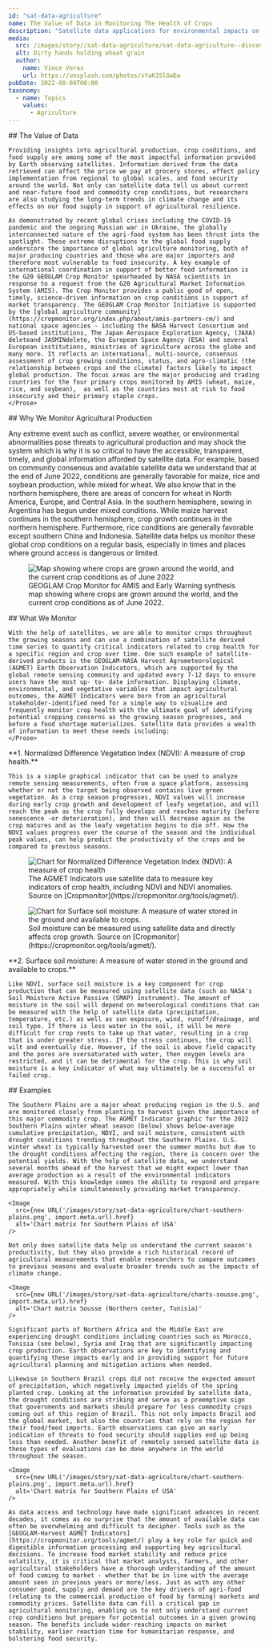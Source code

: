 ```yaml
---
id: "sat-data-agriculture"
name: The Value of Data in Monitoring The Health of Crops
description: "Satellite data applications for environmental impacts on world crop (cereal) supply and demand"
media:
  src: /images/story//sat-data-agriculture/sat-data-agriculture--discovery-cover.jpg
  alt: Dirty hands holding wheat grain
  author:
    name: Vince Veras
    url: https://unsplash.com/photos/sYaK3SlGwEw
pubDate: 2022-08-08T00:00
taxonomy:
  - name: Topics
    values:
      - Agriculture
---
```


<Block>
  <Prose>
    ## The Value of Data
    
    Providing insights into agricultural production, crop conditions, and food supply are among some of the most impactful information provided by Earth observing satellites. Information derived from the data retrieved can affect the price we pay at grocery stores, effect policy implementation from regional to global scales, and food security around the world. Not only can satellite data tell us about current and near-future food and commodity crop conditions, but researchers are also studying the long-term trends in climate change and its effects on our food supply in support of agricultural resilience.

    As demonstrated by recent global crises including the COVID-19 pandemic and the ongoing Russian war in Ukraine, the globally interconnected nature of the agri-food system has been thrust into the spotlight. These extreme disruptions to the global food supply underscore the importance of global agriculture monitoring, both of major producing countries and those who are major importers and therefore most vulnerable to food insecurity. A key example of international coordination in support of better food information is the G20 GEOGLAM Crop Monitor spearheaded by NASA scientists in response to a request from the G20 Agricultural Market Information System (AMIS). The Crop Monitor provides a public good of open, timely, science-driven information on crop conditions in support of market transparency. The GEOGLAM Crop Monitor Initiative is supported by the [global agriculture community](https://cropmonitor.org/index.php/about/amis-partners-cm/) and national space agencies - including the NASA Harvest Consortium and US-based institutions, The Japan Aerospace Exploration Agency, (JAXA) deleteand JASMINdelete, the European Space Agency (ESA) and several European institutions, ministries of agriculture across the globe and many more. It reflects an international, multi-source, consensus assessment of crop growing conditions, status, and agro-climatic (the relationship between crops and the climate) factors likely to impact global production. The focus areas are the major producing and trading countries for the four primary crops monitored by AMIS (wheat, maize, rice, and soybean),  as well as the countries most at risk to food insecurity and their primary staple crops.
    </Prose>

</Block>

<Block>
  <Prose>
  ## Why We Monitor Agricultural Production

Any extreme event such as conflict, severe weather, or environmental abnormalities pose threats to agricultural production and may shock the system which is why it is so critical to have the accessible, transparent, timely, and global information afforded by satellite data. For example, based on community consensus and available satellite data we understand that at the end of June 2022, conditions are generally favorable for maize, rice and soybean production, while mixed for wheat. We also know that in the northern hemisphere, there are areas of concern for wheat in North America, Europe, and Central Asia. In the southern hemisphere, sowing in Argentina has begun under mixed conditions. While maize harvest continues in the southern hemisphere, crop growth continues in the northern hemisphere. Furthermore, rice conditions are generally favorable except southern China and Indonesia. Satellite data helps us monitor these global crop conditions on a regular basis, especially in times and places where ground access is dangerous or limited.

  </Prose>
  <Figure>
    <Image
      src={new URL('/images/story/sat-data-agriculture/crops-around-world.jpg', import.meta.url).href}
      alt='Map showing where crops are grown around the world, and the current crop conditions as of June 2022'
    />
    <Caption attrAuthor='GEOGLAM Crop Monitor' attrUrl='https://cropmonitor.org/'>
      GEOGLAM Crop Monitor for AMIS and Early Warning synthesis map showing where crops are grown around the world, and the current crop conditions as of June 2022.
    </Caption>
  </Figure>
</Block>

<Block>
  <Prose>
    ## What We Monitor

    With the help of satellites, we are able to monitor crops throughout the growing seasons and can use a combination of satellite derived time series to quantify critical indicators related to crop health for a specific region and crop over time. One such example of satellite-derived products is the GEOGLAM-NASA Harvest Agrometeorological (AGMET) Earth Observation Indicators, which are supported by the global remote sensing community and updated every 7-12 days to ensure users have the most up- to- date information. Displaying climate, environmental, and vegetative variables that impact agricultural outcomes, the AGMET Indicators were born from an agricultural stakeholder-identified need for a simple way to visualize and frequently monitor crop health with the ultimate goal of identifying potential cropping concerns as the growing season progresses, and before a food shortage materializes. Satellite data provides a wealth of information to meet these needs including:
    </Prose>

</Block>

<Block>
  <Prose>
    **1. Normalized Difference Vegetation Index (NDVI): A measure of crop health.**

    This is a simple graphical indicator that can be used to analyze remote sensing measurements, often from a space platform, assessing whether or not the target being observed contains live green vegetation. As a crop season progresses, NDVI values will increase during early crop growth and development of leafy vegetation, and will reach the peak as the crop fully develops and reaches maturity (before senescence -or deterioration), and then will decrease again as the crop matures and as the leafy vegetation begins to die off. How the NDVI values progress over the course of the season and the individual peak values, can help predict the productivity of the crops and be compared to previous seasons.

  </Prose>
  <Figure>
    <Image
      src={new URL('/images/story/sat-data-agriculture/chart-crop-health.jpg', import.meta.url).href}
      alt='Chart for Normalized Difference Vegetation Index (NDVI): A measure of crop health'
    />
    <Caption>
      The AGMET Indicators use satellite data to measure key indicators of crop health, including NDVI and NDVI anomalies. Source on [Cropmonitor](https://cropmonitor.org/tools/agmet/).
    </Caption>
  </Figure>
</Block>

<Block>
  <Figure>
    <Image
      src={new URL('/images/story/sat-data-agriculture/chart-soil-moisture.jpg', import.meta.url).href}
      alt='Chart for Surface soil moisture: A measure of water stored in the ground and available to crops.'
    />
    <Caption>
      Soil moisture can be measured using satellite data and directly affects crop growth. Source on [Cropmonitor](https://cropmonitor.org/tools/agmet/).
    </Caption>
  </Figure>
  <Prose>
    **2. Surface soil moisture: A measure of water stored in the ground and available to crops.**

    Like NDVI, surface soil moisture is a key component for crop production that can be measured using satellite data (such as NASA's Soil Moisture Active Passive (SMAP) instrument). The amount of moisture in the soil will depend on meteorological conditions that can be measured with the help of satellite data (precipitation, temperature, etc.) as well as sun exposure, wind, runoff/drainage, and soil type. If there is less water in the soil, it will be more difficult for crop roots to take up that water, resulting in a crop that is under greater stress. If the stress continues, the crop will wilt and eventually die. However, if the soil is above field capacity and the pores are oversaturated with water, then oxygen levels are restricted, and it can be detrimental for the crop. This is why soil moisture is a key indicator of what may ultimately be a successful or failed crop.

  </Prose>
</Block>

<Block>
  <Prose>
    ## Examples

    The Southern Plains are a major wheat producing region in the U.S. and are monitored closely from planting to harvest given the importance of this major commodity crop. The AGMET Indicator graphic for the 2022 Southern Plains winter wheat season (below) shows below-average cumulative precipitation, NDVI, and soil moisture, consistent with drought conditions trending throughout the Southern Plains. U.S. winter wheat is typically harvested over the summer months but due to the drought conditions affecting the region, there is concern over the potential yields. With the help of satellite data, we understand several months ahead of the harvest that we might expect lower than average production as a result of the environmental indicators measured. With this knowledge comes the ability to respond and prepare appropriately while simultaneously providing market transparency.

    <Image
      src={new URL('/images/story/sat-data-agriculture/chart-southern-plains.png', import.meta.url).href}
      alt='Chart matrix for Southern Plains of USA'
    />

    Not only does satellite data help us understand the current season's productivity, but they also provide a rich historical record of agricultural measurements that enable researchers to compare outcomes to previous seasons and evaluate broader trends such as the impacts of climate change.

    <Image
      src={new URL('/images/story/sat-data-agriculture/charts-sousse.png', import.meta.url).href}
      alt='Chart matrix Sousse (Northern center, Tunisia)'
    />

    Significant parts of Northern Africa and the Middle East are experiencing drought conditions including countries such as Morocco, Tunisia (see below), Syria and Iraq that are significantly impacting crop production. Earth observations are key to identifying and quantifying these impacts early and in providing support for future agricultural planning and mitigation actions when needed.

    Likewise in Southern Brazil crops did not receive the expected amount of precipitation, which negatively impacted yields of the spring planted crop. Looking at the information provided by satellite data, the drought conditions are striking and serve as a preemptive sign that governments and markets should prepare for less commodity crops coming out of this region of Brazil. This not only impacts Brazil and the global market, but also the countries that rely on the region for their food/feed imports. Earth observations can give an early indication of threats to food security should supplies end up being less than needed. Another benefit of remotely sensed satellite data is these types of evaluations can be done anywhere in the world throughout the season.

    <Image
      src={new URL('/images/story/sat-data-agriculture/chart-southern-plains.png', import.meta.url).href}
      alt='Chart matrix for Southern Plains of USA'
    />

    As data access and technology have made significant advances in recent decades, it comes as no surprise that the amount of available data can often be overwhelming and difficult to decipher. Tools such as the [GEOGLAM-Harvest AGMET Indicators](https://cropmonitor.org/tools/agmet/) play a key role for quick and digestible information processing and supporting key agricultural decisions. To increase food market stability and reduce price volatility, it is critical that market analysts, farmers, and other agricultural stakeholders have a thorough understanding of the amount of food coming to market - whether that be in line with the average amount seen in previous years or more/less. Just as with any other consumer good, supply and demand are the key drivers of agri-food (relating to the commercial production of food by farming) markets and commodity prices. Satellite data can fill a critical gap in agricultural monitoring, enabling us to not only understand current crop conditions but prepare for potential outcomes in a given growing season. The benefits include wider-reaching impacts on market stability, earlier reaction time for humanitarian response, and bolstering food security.

  </Prose>
</Block>
